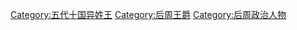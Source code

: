 [[Category:五代十国异姓王|Category:五代十国异姓王]]
[[Category:后周王爵|Category:后周王爵]]
[[Category:后周政治人物|Category:后周政治人物]]